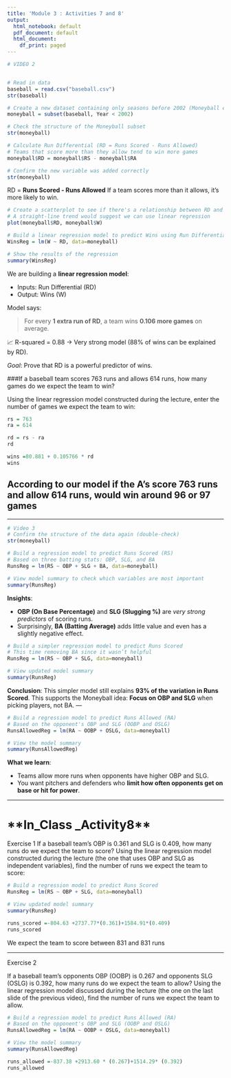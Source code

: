 ```yaml
---
title: 'Module 3 : Activities 7 and 8'
output:
  html_notebook: default
  pdf_document: default
  html_document:
    df_print: paged
---
```




```r
# VIDEO 2


# Read in data
baseball = read.csv("baseball.csv")
str(baseball)
```
```r
# Create a new dataset containing only seasons before 2002 (Moneyball era)
moneyball = subset(baseball, Year < 2002)

# Check the structure of the Moneyball subset
str(moneyball)
```

```r
# Calculate Run Differential (RD = Runs Scored - Runs Allowed)
# Teams that score more than they allow tend to win more games
moneyball$RD = moneyball$RS - moneyball$RA

# Confirm the new variable was added correctly
str(moneyball)
```
RD = **Runs Scored - Runs Allowed**
If a team scores more than it allows, it's more likely to win.

```r
# Create a scatterplot to see if there's a relationship between RD and Wins
# A straight-line trend would suggest we can use linear regression
plot(moneyball$RD, moneyball$W)

```

```r
# Build a linear regression model to predict Wins using Run Differential
WinsReg = lm(W ~ RD, data=moneyball)

# Show the results of the regression
summary(WinsReg)
```
We are building a **linear regression model**:

* Inputs: Run Differential (RD)
* Output: Wins (W)

Model says:

> For every **1 extra run of RD**, a team wins **0.106 more games** on average.

📈 R-squared = 0.88 → Very strong model (88% of wins can be explained by RD).

 *Goal*: Prove that RD is a powerful predictor of wins.

###If a baseball team scores 763 runs and allows 614 runs, how many games do we expect the team to win?

Using the linear regression model constructed during the lecture, enter the number of games we expect the team to win:

```r
rs = 763
ra = 614

rd = rs - ra
rd
```

```r
wins =80.881 + 0.105766 * rd
wins
```

## According to our model if the A's score 763 runs and allow 614 runs,  would win around 96 or 97 games

---

```r
# Video 3
# Confirm the structure of the data again (double-check)
str(moneyball)
```

```r
# Build a regression model to predict Runs Scored (RS)
# Based on three batting stats: OBP, SLG, and BA
RunsReg = lm(RS ~ OBP + SLG + BA, data=moneyball)

# View model summary to check which variables are most important
summary(RunsReg)

```
**Insights**:

* **OBP (On Base Percentage)** and **SLG (Slugging %)** are *very strong predictors* of scoring runs.
* Surprisingly, **BA (Batting Average)** adds little value and even has a slightly negative effect.

```r
# Build a simpler regression model to predict Runs Scored
# This time removing BA since it wasn’t helpful
RunsReg = lm(RS ~ OBP + SLG, data=moneyball)

# View updated model summary
summary(RunsReg)
```
 **Conclusion**:
This simpler model still explains **93% of the variation in Runs Scored**.
This supports the Moneyball idea: **Focus on OBP and SLG** when picking players, not BA.
---

```r
# Build a regression model to predict Runs Allowed (RA)
# Based on the opponent's OBP and SLG (OOBP and OSLG)
RunsAllowedReg = lm(RA ~ OOBP + OSLG, data=moneyball)

# View the model summary
summary(RunsAllowedReg)
```

 **What we learn**:

* Teams allow more runs when opponents have higher OBP and SLG.
* You want pitchers and defenders who **limit how often opponents get on base or hit for power**.

---


# **In_Class _Activity8**

Exercise 1
If a baseball team’s OBP is 0.361 and  SLG is 0.409, how many runs do we expect the team to score?
Using the linear regression model constructed during the lecture (the one that uses OBP and  SLG as independent variables), find the number of runs we expect the team to score:

```r
# Build a regression model to predict Runs Scored
RunsReg = lm(RS ~ OBP + SLG, data=moneyball)

# View updated model summary
summary(RunsReg)
```

```r
runs_scored =-804.63 +2737.77*(0.361)+1584.91*(0.409)
runs_scored
```
We expect the team to score between 831 and 831 runs

---

 Exercise 2


If a baseball team’s opponents OBP (OOBP) is 0.267 and opponents SLG (OSLG) is 0.392, how many runs do we expect the team to allow?
Using the linear regression model discussed during the lecture (the one on the last slide of the previous video), find the number of runs we expect the team to allow. 

```r
# Build a regression model to predict Runs Allowed (RA)
# Based on the opponent's OBP and SLG (OOBP and OSLG)
RunsAllowedReg = lm(RA ~ OOBP + OSLG, data=moneyball)

# View the model summary
summary(RunsAllowedReg)
```

```r
runs_allowed =-837.38 +2913.60 * (0.267)+1514.29* (0.392)
runs_allowed
```
